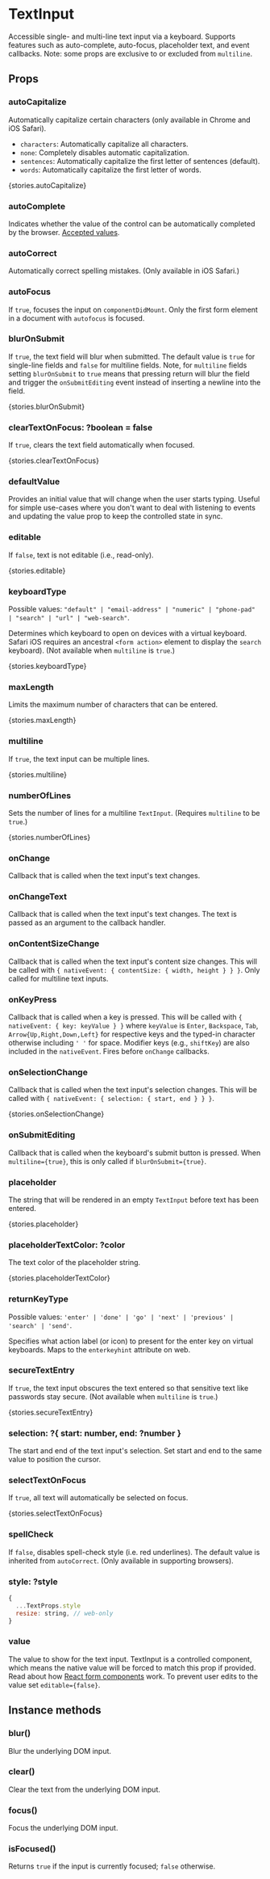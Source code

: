 
<Meta title="Components|TextInput" />

# TextInput

Accessible single- and multi-line text input via a keyboard. Supports features
such as auto-complete, auto-focus, placeholder text, and event callbacks. Note:
some props are exclusive to or excluded from `multiline`.

## Props

<Props of={stories.ofProps} />

### autoCapitalize

Automatically capitalize certain characters (only available in Chrome and iOS Safari).

* `characters`: Automatically capitalize all characters.
* `none`: Completely disables automatic capitalization.
* `sentences`: Automatically capitalize the first letter of sentences (default).
* `words`: Automatically capitalize the first letter of words.

<Preview withSource='none'>
  <Story name="autoCapitalize">{stories.autoCapitalize}</Story>
</Preview>

### autoComplete

Indicates whether the value of the control can be automatically completed by the
browser. [Accepted values](https://developer.mozilla.org/en-US/docs/Web/HTML/Element/input).

### autoCorrect

Automatically correct spelling mistakes. (Only available in iOS Safari.)

### autoFocus

If `true`, focuses the input on `componentDidMount`. Only the first form element
in a document with `autofocus` is focused.

### blurOnSubmit

If `true`, the text field will blur when submitted. The default value is `true`
for single-line fields and `false` for multiline fields. Note, for `multiline`
fields setting `blurOnSubmit` to `true` means that pressing return will blur the
field and trigger the `onSubmitEditing` event instead of inserting a newline
into the field.

<Preview withSource='none'>
  <Story name="blurOnSubmit">{stories.blurOnSubmit}</Story>
</Preview>

### clearTextOnFocus: ?boolean = false

If `true`, clears the text field automatically when focused.

<Preview withSource='none'>
  <Story name="clearTextOnFocus">{stories.clearTextOnFocus}</Story>
</Preview>

### defaultValue

Provides an initial value that will change when the user starts typing. Useful
for simple use-cases where you don't want to deal with listening to events and
updating the value prop to keep the controlled state in sync.

### editable

If `false`, text is not editable (i.e., read-only).

<Preview withSource='none'>
  <Story name="editable">{stories.editable}</Story>
</Preview>

### keyboardType

Possible values: `"default" | "email-address" | "numeric" | "phone-pad" | "search" | "url" | "web-search"`.

Determines which keyboard to open on devices with a virtual keyboard. Safari iOS
requires an ancestral `<form action>` element to display the `search` keyboard).
(Not available when `multiline` is `true`.)

<Preview withSource='none'>
  <Story name="keyboardType">{stories.keyboardType}</Story>
</Preview>

### maxLength

Limits the maximum number of characters that can be entered.

<Preview withSource='none'>
  <Story name="maxLength">{stories.maxLength}</Story>
</Preview>

### multiline

If `true`, the text input can be multiple lines.

<Preview withSource='none'>
  <Story name="multiline">{stories.multiline}</Story>
</Preview>

### numberOfLines

Sets the number of lines for a multiline `TextInput`. (Requires `multiline` to be `true`.)

<Preview withSource='none'>
  <Story name="numberOfLines">{stories.numberOfLines}</Story>
</Preview>

### onChange

Callback that is called when the text input's text changes.

### onChangeText

Callback that is called when the text input's text changes. The text is passed as an argument to the callback handler.

### onContentSizeChange

Callback that is called when the text input's content size changes. This will be
called with `{ nativeEvent: { contentSize: { width, height } } }`. Only called
for multiline text inputs.

### onKeyPress

Callback that is called when a key is pressed. This will be called with `{
nativeEvent: { key: keyValue } }` where `keyValue` is `Enter`, `Backspace`,
`Tab`, `Arrow{Up,Right,Down,Left}` for respective keys and the typed-in
character otherwise including `' '` for space. Modifier keys (e.g., `shiftKey`)
are also included in the `nativeEvent`. Fires before `onChange` callbacks.

### onSelectionChange

Callback that is called when the text input's selection changes. This will be
called with `{ nativeEvent: { selection: { start, end } } }`.

<Preview withSource='none'>
  <Story name="onSelectionChange">{stories.onSelectionChange}</Story>
</Preview>

### onSubmitEditing

Callback that is called when the keyboard's submit button is pressed. When
`multiline={true}`, this is only called if `blurOnSubmit={true}`.

### placeholder

The string that will be rendered in an empty `TextInput` before text has been entered.

<Preview withSource='none'>
  <Story name="placeholder">{stories.placeholder}</Story>
</Preview>

### placeholderTextColor: ?color

The text color of the placeholder string.

<Preview withSource='none'>
  <Story name="placeholderTextColor">{stories.placeholderTextColor}</Story>
</Preview>

### returnKeyType

Possible values: `'enter' | 'done' | 'go' | 'next' | 'previous' | 'search' | 'send'`.

Specifies what action label (or icon) to present for the enter key on virtual
keyboards. Maps to the `enterkeyhint` attribute on web.

### secureTextEntry

If `true`, the text input obscures the text entered so that sensitive text like
passwords stay secure. (Not available when `multiline` is `true`.)

<Preview withSource='none'>
  <Story name="secureTextEntry">{stories.secureTextEntry}</Story>
</Preview>

### selection: ?{ start: number, end: ?number }

The start and end of the text input's selection. Set start and end to the same
value to position the cursor.

### selectTextOnFocus

If `true`, all text will automatically be selected on focus.

<Preview withSource='none'>
  <Story name="selectTextOnFocus">{stories.selectTextOnFocus}</Story>
</Preview>

### spellCheck

If `false`, disables spell-check style (i.e. red underlines). The default value
is inherited from `autoCorrect`. (Only available in supporting browsers).

### style: ?style

```js
{
  ...TextProps.style
  resize: string, // web-only
}
```

### value

The value to show for the text input. TextInput is a controlled component, which means the native value will be forced to match this prop if provided. Read about how [React form components](https://reactjs.org/docs/forms.html) work. To prevent user edits to the value set `editable={false}`.

## Instance methods

<Props of={stories.ofMethods} />

### blur()

Blur the underlying DOM input.

### clear()

Clear the text from the underlying DOM input.

### focus()

Focus the underlying DOM input.

### isFocused()

Returns `true` if the input is currently focused; `false` otherwise.
